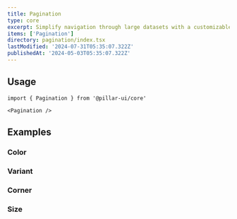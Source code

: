 ```yaml
---
title: Pagination
type: core
excerpt: Simplify navigation through large datasets with a customizable Pagination component for React. Easily display page numbers, previous/next buttons, and jump controls.
items: ['Pagination']
directory: pagination/index.tsx
lastModified: '2024-07-31T05:35:07.322Z'
publishedAt: '2024-05-03T05:35:07.322Z'
---
```


## Usage

```tsx
import { Pagination } from '@pillar-ui/core'
```

```tsx
<Pagination />
```

## Examples

### Color

<Prop defaultValue="b" type="'i' | 'd' | 'su' | 'se' | 'w' | 'p' | 'b' | 'o'" />

<Playground direction="column" name="paginationColor" root="pagination" />

### Variant

<Prop defaultValue="soft" type="'shadow'  |  'solid'  |  'outline'  |  'soft'  |  'mixed'" />

<Playground direction="column" name="paginationVariant" root="pagination" />

### Corner

<Prop defaultValue="2" type="'0' | '1' | '2' | '3' | '4' | '5' | 'full'" />

<Playground direction="column" name="paginationCorner" root="pagination" />

### Size

<Prop defaultValue="4" type="'1' | '2' | '3' | '4' | '5' | '6' | '7' | '8' | '9'" />

<Playground direction="column" name="paginationSize" root="pagination" />
